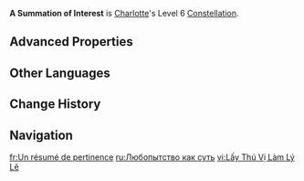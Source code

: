 {{Constellation Infobox
|image         = Constellation A Summation of Interest.png
|character     = Charlotte
|level         = 6
|description   = When the active character's Normal and Charged Attacks hit an opponent marked by Framing: Freezing Point Composition's Focused Impression, Monsieur Verite will initiate a coordinated attack that deals 180% of Charlotte's ATK as {{Color|AoE Cryo DMG}} and heals active character(s) within the AoE for 42% of Charlotte's ATK. This effect can be triggered once every 6s and both DMG and healing dealt in this way will be considered as having been done by Charlotte's Elemental Burst.
|scale_att1    = 
|scale_att2    = 
|utility1      = 
|utility2      = 
}}
'''A Summation of Interest''' is [[Charlotte]]'s Level 6 [[Constellation]].
<!--
==Gameplay Notes==
-->
==Advanced Properties==
{{Advanced Properties
|title   = Coordinated Attack
|gu      = 1U
|icdtag  = none
|poise   = 100
|impulse = 2
}}
<!--
==Preview==
{Preview
|file = A Summation of Interest Preview
}
-->
==Other Languages==
{{Other Languages
|en       = A Summation of Interest
|zhs      = 以有趣相关为要义
|zhs_rm   = Yǐ Yǒuqù Xiāngguān Wéi Yàoyì
|zht      = 以有趣相關為要義
|zht_rm   = Yǐ Yǒuqù Xiāngguān Wéi Yàoyì
|zh_tl    = With Interesting Topics as the Key Points
|ja       = 好奇を以て要義と為す
|ja_rm    = Kouki wo Motte Yougi to Nasu
|ja_tl    = 
|ko       = 흥미 추구의 요지
|ko_rm    = 
|ko_tl    = The Topic of Pursuit of Interest
|es       = Mi condición: Ser de interés
|es_tl    = My Condition: To Be of Interest
|fr       = Un résumé de pertinence
|fr_tl    = A Summary of Relevance
|ru       = Любопытство как суть
|ru_tl    = Curiosity Like a Gist
|th       = A Summation of Interest
|vi       = Lấy Thú Vị Làm Lý Lẽ
|vi_tl    = 
|de       = Gleichgewicht von Sachlichkeit und Sensation
|de_tl    = Balance of Objectivity and Sensation
|id       = A Summation of Interest
|pt       = Resumo de Interesse
|pt_tl    = 
|tr       = İlginç Noktalar
|tr_tl    = Interesting Points
|it       = Sommatoria d'interessi
|it_tl    = Summation of Interests
}}

==Change History==
{{Change History|4.2}}

==Navigation==
{{Talent Navbox|Charlotte}}

[[fr:Un résumé de pertinence]]
[[ru:Любопытство как суть]]
[[vi:Lấy Thú Vị Làm Lý Lẽ]]